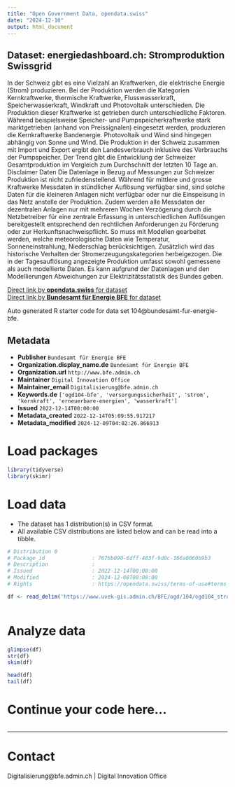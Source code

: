 ```yaml
---
title: "Open Government Data, opendata.swiss"
date: "2024-12-10"
output: html_document
---
```


## Dataset: energiedashboard.ch: Stromproduktion Swissgrid

In der Schweiz gibt es eine Vielzahl an Kraftwerken, die elektrische Energie (Strom) produzieren. Bei der Produktion werden die Kategorien Kernkraftwerke, thermische Kraftwerke, Flusswasserkraft, Speicherwasserkraft, Windkraft und Photovoltaik unterschieden. Die Produktion dieser Kraftwerke ist getrieben durch unterschiedliche Faktoren. Während beispielsweise Speicher- und Pumpspeicherkraftwerke stark marktgetrieben (anhand von Preissignalen) eingesetzt werden, produzieren die Kernkraftwerke Bandenergie. Photovoltaik und Wind sind hingegen abhängig von Sonne und Wind. Die Produktion in der Schweiz zusammen mit Import und Export ergibt den Landesverbrauch inklusive des Verbrauchs der Pumpspeicher. Der Trend gibt die Entwicklung der Schweizer Gesamtproduktion im Vergleich zum Durchschnitt der letzten 10 Tage an. Disclaimer Daten Die Datenlage in Bezug auf Messungen zur Schweizer Produktion ist nicht zufriedenstellend. Während für mittlere und grosse Kraftwerke Messdaten in stündlicher Auflösung verfügbar sind, sind solche Daten für die kleineren Anlagen nicht verfügbar oder nur die Einspeisung in das Netz anstelle der Produktion. Zudem werden alle Messdaten der dezentralen Anlagen nur mit mehreren Wochen Verzögerung durch die Netzbetreiber für eine zentrale Erfassung in unterschiedlichen Auflösungen bereitgestellt entsprechend den rechtlichen Anforderungen zu Förderung oder zur Herkunftsnachweispflicht. So muss mit Modellen gearbeitet werden, welche meteorologische Daten wie Temperatur, Sonneneinstrahlung, Niederschlag berücksichtigen. Zusätzlich wird das historische Verhalten der Stromerzeugungskategorien herbeigezogen. Die in der Tagesauflösung angezeigte Produktion umfasst sowohl gemessene als auch modellierte Daten. Es kann aufgrund der Datenlagen und den Modellierungen Abweichungen zur Elektrizitätsstatistik des Bundes geben.

[Direct link by **opendata.swiss** for dataset](https://opendata.swiss/de/dataset/energiedashboard-ch-stromproduktion-swissgrid)<br>
[Direct link by **Bundesamt für Energie BFE** for dataset](https://energiedashboard.ch)

Auto generated R starter code for data set 104@bundesamt-fur-energie-bfe.

## Metadata

- **Publisher** `Bundesamt für Energie BFE`
- **Organization.display_name.de** `Bundesamt für Energie BFE`
- **Organization.url** `http://www.bfe.admin.ch`
- **Maintainer** `Digital Innovation Office`
- **Maintainer_email** `Digitalisierung@bfe.admin.ch`
- **Keywords.de** `['ogd104-bfe', 'versorgungssicherheit', 'strom', 'kernkraft', 'erneuerbare-energien', 'wasserkraft']`
- **Issued** `2022-12-14T00:00:00`
- **Metadata_created** `2022-12-14T05:09:55.917217`
- **Metadata_modified** `2024-12-09T04:02:26.866913`


# Load packages

```r

library(tidyverse)
library(skimr)

```

# Load data

-   The dataset has 1 distribution(s) in CSV format.
-   All available CSV distributions are listed below and can be read into a tibble.

```r

# Distribution 0
# Package_id               : 7676b090-6dff-483f-9d0c-166a0060b9b3
# Description              : 
# Issued                   : 2022-12-14T00:00:00
# Modified                 : 2024-12-08T00:00:00
# Rights                   : https://opendata.swiss/terms-of-use#terms_by

df <- read_delim('https://www.uvek-gis.admin.ch/BFE/ogd/104/ogd104_stromproduktion_swissgrid.csv')



```

# Analyze data

```r

glimpse(df)
str(df)
skim(df)

head(df)
tail(df)

```

# Continue your code here...

```r

```

------------------------------------------------------------------------

# Contact

Digitalisierung@bfe.admin.ch | Digital Innovation Office
